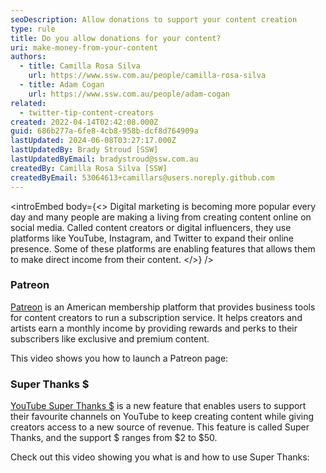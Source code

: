 ```yaml
---
seoDescription: Allow donations to support your content creation
type: rule
title: Do you allow donations for your content?
uri: make-money-from-your-content
authors:
  - title: Camilla Rosa Silva
    url: https://www.ssw.com.au/people/camilla-rosa-silva
  - title: Adam Cogan
    url: https://www.ssw.com.au/people/adam-cogan
related:
  - twitter-tip-content-creators
created: 2022-04-14T02:42:08.000Z
guid: 686b277a-6fe8-4cb8-958b-dcf8d764909a
lastUpdated: 2024-06-08T03:27:17.000Z
lastUpdatedBy: Brady Stroud [SSW]
lastUpdatedByEmail: bradystroud@ssw.com.au
createdBy: Camilla Rosa Silva [SSW]
createdByEmail: 53064613+camillars@users.noreply.github.com
---
```


<introEmbed
  body={<>
Digital marketing is becoming more popular every day and many people are making a living from creating content online on social media. Called content creators or digital influencers, they use platforms like YouTube, Instagram, and Twitter to expand their online presence. Some of these platforms are enabling features that allows them to make direct income from their content.
  </>}
/>
### Patreon

[Patreon](https://www.patreon.com/) is an American membership platform that provides business tools for content creators to run a subscription service. It helps creators and artists earn a monthly income by providing rewards and perks to their subscribers like exclusive and premium content.

This video shows you how to launch a Patreon page:

<youtubeEmbed url="https://www.youtube.com/watch?v=qVIQNu00LGo" description="" />

### Super Thanks $

[YouTube Super Thanks $](https://support.google.com/youtube/answer/10878910?hl=en) is a new feature that enables users to support their favourite channels on YouTube to keep creating content while giving creators access to a new source of revenue. This feature is called Super Thanks, and the support $ ranges from $2 to $50.

Check out this video showing you what is and how to use Super Thanks:

<youtubeEmbed url="https://www.youtube.com/watch?v=9HEAm6lpNP8" description="" />
